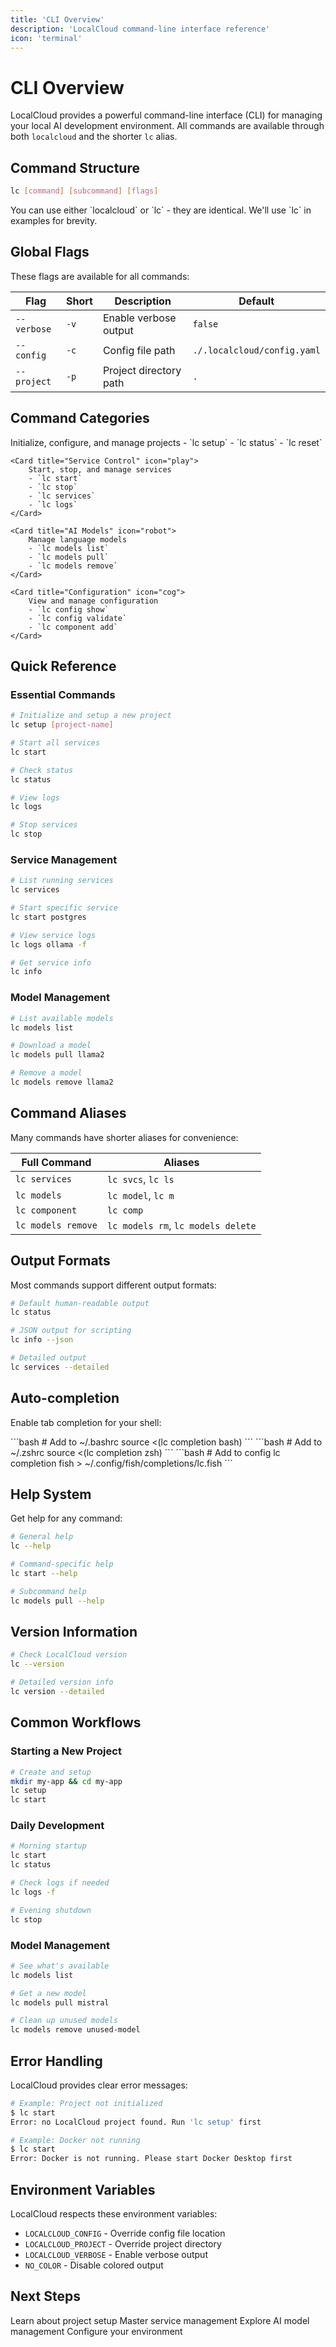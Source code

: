 ```yaml
---
title: 'CLI Overview'
description: 'LocalCloud command-line interface reference'
icon: 'terminal'
---
```


# CLI Overview

LocalCloud provides a powerful command-line interface (CLI) for managing your local AI development environment. All commands are available through both `localcloud` and the shorter `lc` alias.

## Command Structure

```bash
lc [command] [subcommand] [flags]
```

<Note>
    You can use either `localcloud` or `lc` - they are identical. We'll use `lc` in examples for brevity.
</Note>

## Global Flags

These flags are available for all commands:

| Flag | Short | Description | Default |
|------|-------|-------------|---------|
| `--verbose` | `-v` | Enable verbose output | `false` |
| `--config` | `-c` | Config file path | `./.localcloud/config.yaml` |
| `--project` | `-p` | Project directory path | `.` |

## Command Categories

<CardGroup cols={2}>
    <Card title="Project Management" icon="folder">
        Initialize, configure, and manage projects
        - `lc setup`
        - `lc status`
        - `lc reset`
    </Card>

    <Card title="Service Control" icon="play">
        Start, stop, and manage services
        - `lc start`
        - `lc stop`
        - `lc services`
        - `lc logs`
    </Card>

    <Card title="AI Models" icon="robot">
        Manage language models
        - `lc models list`
        - `lc models pull`
        - `lc models remove`
    </Card>

    <Card title="Configuration" icon="cog">
        View and manage configuration
        - `lc config show`
        - `lc config validate`
        - `lc component add`
    </Card>
</CardGroup>

## Quick Reference

### Essential Commands

```bash
# Initialize and setup a new project
lc setup [project-name]

# Start all services
lc start

# Check status
lc status

# View logs
lc logs

# Stop services
lc stop
```

### Service Management

```bash
# List running services
lc services

# Start specific service
lc start postgres

# View service logs
lc logs ollama -f

# Get service info
lc info
```

### Model Management

```bash
# List available models
lc models list

# Download a model
lc models pull llama2

# Remove a model
lc models remove llama2
```

## Command Aliases

Many commands have shorter aliases for convenience:

| Full Command | Aliases |
|--------------|---------|
| `lc services` | `lc svcs`, `lc ls` |
| `lc models` | `lc model`, `lc m` |
| `lc component` | `lc comp` |
| `lc models remove` | `lc models rm`, `lc models delete` |

## Output Formats

Most commands support different output formats:

```bash
# Default human-readable output
lc status

# JSON output for scripting
lc info --json

# Detailed output
lc services --detailed
```

## Auto-completion

Enable tab completion for your shell:

<Tabs>
    <Tab title="Bash">
        ```bash
        # Add to ~/.bashrc
        source <(lc completion bash)
        ```
    </Tab>
    <Tab title="Zsh">
        ```bash
        # Add to ~/.zshrc
        source <(lc completion zsh)
        ```
    </Tab>
    <Tab title="Fish">
        ```bash
        # Add to config
        lc completion fish > ~/.config/fish/completions/lc.fish
        ```
    </Tab>
</Tabs>

## Help System

Get help for any command:

```bash
# General help
lc --help

# Command-specific help
lc start --help

# Subcommand help
lc models pull --help
```

## Version Information

```bash
# Check LocalCloud version
lc --version

# Detailed version info
lc version --detailed
```

## Common Workflows

### Starting a New Project

```bash
# Create and setup
mkdir my-app && cd my-app
lc setup
lc start
```

### Daily Development

```bash
# Morning startup
lc start
lc status

# Check logs if needed
lc logs -f

# Evening shutdown
lc stop
```

### Model Management

```bash
# See what's available
lc models list

# Get a new model
lc models pull mistral

# Clean up unused models
lc models remove unused-model
```

## Error Handling

LocalCloud provides clear error messages:

```bash
# Example: Project not initialized
$ lc start
Error: no LocalCloud project found. Run 'lc setup' first

# Example: Docker not running
$ lc start
Error: Docker is not running. Please start Docker Desktop first
```

## Environment Variables

LocalCloud respects these environment variables:

- `LOCALCLOUD_CONFIG` - Override config file location
- `LOCALCLOUD_PROJECT` - Override project directory
- `LOCALCLOUD_VERBOSE` - Enable verbose output
- `NO_COLOR` - Disable colored output

## Next Steps

<CardGroup cols={2}>
    <Card
        title="Project Commands"
        icon="folder"
        href="/cli/setup"
    >
        Learn about project setup
    </Card>
    <Card
        title="Service Commands"
        icon="server"
        href="/cli/start"
    >
        Master service management
    </Card>
    <Card
        title="Model Commands"
        icon="robot"
        href="/cli/models"
    >
        Explore AI model management
    </Card>
    <Card
        title="Configuration"
        icon="cog"
        href="/cli/config"
    >
        Configure your environment
    </Card>
</CardGroup>